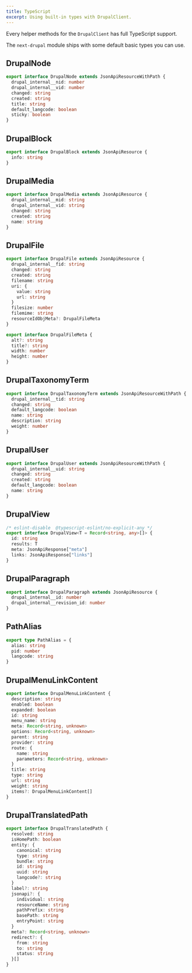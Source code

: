 ```yaml
---
title: TypeScript
excerpt: Using built-in types with DrupalClient.
---
```


Every helper methods for the `DrupalClient` has full TypeScript support.

The `next-drupal` module ships with some default basic types you can use.

## DrupalNode

```ts
export interface DrupalNode extends JsonApiResourceWithPath {
  drupal_internal__nid: number
  drupal_internal__vid: number
  changed: string
  created: string
  title: string
  default_langcode: boolean
  sticky: boolean
}
```

## DrupalBlock

```ts
export interface DrupalBlock extends JsonApiResource {
  info: string
}
```

## DrupalMedia

```ts
export interface DrupalMedia extends JsonApiResource {
  drupal_internal__mid: string
  drupal_internal__vid: string
  changed: string
  created: string
  name: string
}
```

## DrupalFile

```ts
export interface DrupalFile extends JsonApiResource {
  drupal_internal__fid: string
  changed: string
  created: string
  filename: string
  uri: {
    value: string
    url: string
  }
  filesize: number
  filemime: string
  resourceIdObjMeta?: DrupalFileMeta
}

export interface DrupalFileMeta {
  alt?: string
  title?: string
  width: number
  height: number
}
```

## DrupalTaxonomyTerm

```ts
export interface DrupalTaxonomyTerm extends JsonApiResourceWithPath {
  drupal_internal__tid: string
  changed: string
  default_langcode: boolean
  name: string
  description: string
  weight: number
}
```

## DrupalUser

```ts
export interface DrupalUser extends JsonApiResourceWithPath {
  drupal_internal__uid: string
  changed: string
  created: string
  default_langcode: boolean
  name: string
}
```

## DrupalView

```ts
/* eslint-disable  @typescript-eslint/no-explicit-any */
export interface DrupalView<T = Record<string, any>[]> {
  id: string
  results: T
  meta: JsonApiResponse["meta"]
  links: JsonApiResponse["links"]
}
```

## DrupalParagraph

```ts
export interface DrupalParagraph extends JsonApiResource {
  drupal_internal__id: number
  drupal_internal__revision_id: number
}
```

## PathAlias

```ts
export type PathAlias = {
  alias: string
  pid: number
  langcode: string
}
```

## DrupalMenuLinkContent

```ts
export interface DrupalMenuLinkContent {
  description: string
  enabled: boolean
  expanded: boolean
  id: string
  menu_name: string
  meta: Record<string, unknown>
  options: Record<string, unknown>
  parent: string
  provider: string
  route: {
    name: string
    parameters: Record<string, unknown>
  }
  title: string
  type: string
  url: string
  weight: string
  items?: DrupalMenuLinkContent[]
}
```

## DrupalTranslatedPath

```ts
export interface DrupalTranslatedPath {
  resolved: string
  isHomePath: boolean
  entity: {
    canonical: string
    type: string
    bundle: string
    id: string
    uuid: string
    langcode?: string
  }
  label?: string
  jsonapi?: {
    individual: string
    resourceName: string
    pathPrefix: string
    basePath: string
    entryPoint: string
  }
  meta?: Record<string, unknown>
  redirect?: {
    from: string
    to: string
    status: string
  }[]
}
```
